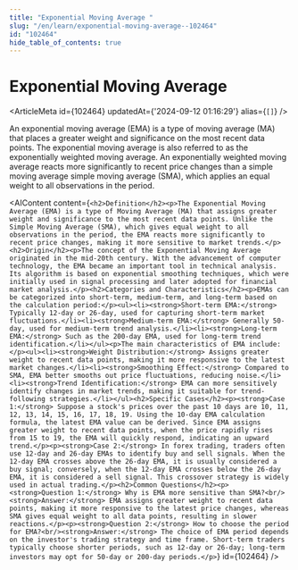 ```yaml
---
title: "Exponential Moving Average "
slug: "/en/learn/exponential-moving-average--102464"
id: "102464"
hide_table_of_contents: true
---
```



# Exponential Moving Average 

<ArticleMeta id={102464} updatedAt={'2024-09-12 01:16:29'} alias={`[]`} />
<div className='border-solid border-b border-t-0 my-4 border-[var(--ifm-color-gray-300)]' />

An exponential moving average (EMA) is a type of moving average (MA) that places a greater weight and significance on the most recent data points. The exponential moving average is also referred to as the exponentially weighted moving average. An exponentially weighted moving average reacts more significantly to recent price changes than a simple moving average simple moving average (SMA), which applies an equal weight to all observations in the period.

<AIContent content={`<h2>Definition</h2><p>The Exponential Moving Average (EMA) is a type of Moving Average (MA) that assigns greater weight and significance to the most recent data points. Unlike the Simple Moving Average (SMA), which gives equal weight to all observations in the period, the EMA reacts more significantly to recent price changes, making it more sensitive to market trends.</p><h2>Origin</h2><p>The concept of the Exponential Moving Average originated in the mid-20th century. With the advancement of computer technology, the EMA became an important tool in technical analysis. Its algorithm is based on exponential smoothing techniques, which were initially used in signal processing and later adopted for financial market analysis.</p><h2>Categories and Characteristics</h2><p>EMAs can be categorized into short-term, medium-term, and long-term based on the calculation period:</p><ul><li><strong>Short-term EMA:</strong> Typically 12-day or 26-day, used for capturing short-term market fluctuations.</li><li><strong>Medium-term EMA:</strong> Generally 50-day, used for medium-term trend analysis.</li><li><strong>Long-term EMA:</strong> Such as the 200-day EMA, used for long-term trend identification.</li></ul><p>The main characteristics of EMA include:</p><ul><li><strong>Weight Distribution:</strong> Assigns greater weight to recent data points, making it more responsive to the latest market changes.</li><li><strong>Smoothing Effect:</strong> Compared to SMA, EMA better smooths out price fluctuations, reducing noise.</li><li><strong>Trend Identification:</strong> EMA can more sensitively identify changes in market trends, making it suitable for trend-following strategies.</li></ul><h2>Specific Cases</h2><p><strong>Case 1:</strong> Suppose a stock's prices over the past 10 days are 10, 11, 12, 13, 14, 15, 16, 17, 18, 19. Using the 10-day EMA calculation formula, the latest EMA value can be derived. Since EMA assigns greater weight to recent data points, when the price rapidly rises from 15 to 19, the EMA will quickly respond, indicating an upward trend.</p><p><strong>Case 2:</strong> In forex trading, traders often use 12-day and 26-day EMAs to identify buy and sell signals. When the 12-day EMA crosses above the 26-day EMA, it is usually considered a buy signal; conversely, when the 12-day EMA crosses below the 26-day EMA, it is considered a sell signal. This crossover strategy is widely used in actual trading.</p><h2>Common Questions</h2><p><strong>Question 1:</strong> Why is EMA more sensitive than SMA?<br/><strong>Answer:</strong> EMA assigns greater weight to recent data points, making it more responsive to the latest price changes, whereas SMA gives equal weight to all data points, resulting in slower reactions.</p><p><strong>Question 2:</strong> How to choose the period for EMA?<br/><strong>Answer:</strong> The choice of EMA period depends on the investor's trading strategy and time frame. Short-term traders typically choose shorter periods, such as 12-day or 26-day; long-term investors may opt for 50-day or 200-day periods.</p>`} id={102464} />
